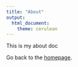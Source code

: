 ```yaml
---
title: "About"
output: 
  html_document:
    theme: cerulean
---
```


This is my about doc

Go back to the [homepage](index.html).